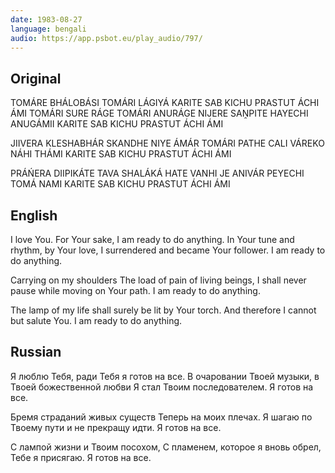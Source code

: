 ```yaml
---
date: 1983-08-27
language: bengali
audio: https://app.psbot.eu/play_audio/797/
---
```


## Original

TOMÁRE BHÁLOBÁSI TOMÁRI LÁGIYÁ
KARITE SAB KICHU PRASTUT ÁCHI ÁMI
TOMÁRI SURE RÁGE TOMÁRI ANURÁGE
NIJERE SAṊPITE HAYECHI ANUGÁMII
KARITE SAB KICHU PRASTUT ÁCHI ÁMI

JIIVERA KLESHABHÁR
SKANDHE NIYE ÁMÁR
TOMÁRI PATHE CALI VÁREKO NÁHI THÁMI
KARITE SAB KICHU PRASTUT ÁCHI ÁMI

PRÁŃERA DIIPIKÁTE TAVA SHALÁKÁ HATE
VANHI JE ANIVÁR PEYECHI TOMÁ NAMI
KARITE SAB KICHU PRASTUT ÁCHI ÁMI

## English

I love You. For Your sake, I am ready to do anything.
In Your tune and rhythm, by Your love,
I surrendered and became Your follower.
I am ready to do anything.

Carrying on my shoulders
The load of pain of living beings,
I shall never pause while moving on Your path.
I am ready to do anything.

The lamp of my life shall surely be lit by Your torch.
And therefore I cannot but salute You.
I am ready to do anything.

## Russian

Я люблю Тебя, ради Тебя я готов на все.
В очаровании Твоей музыки, в Твоей божественной любви
Я стал Твоим последователем.
Я готов на все.

Бремя страданий живых существ
Теперь на моих плечах.
Я шагаю по Твоему пути и не прекращу идти.
Я готов на все.

С лампой жизни и Твоим посохом,
С пламенем, которое я вновь обрел, Тебе я присягаю.
Я готов на все.
